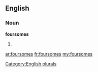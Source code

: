 ==English==

===Noun===
'''foursomes'''

# {{plural of|[[foursome]]}}

[[Category:English plurals]]

[[ar:foursomes]]
[[fr:foursomes]]
[[my:foursomes]]